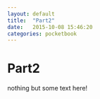 ```yaml
---
layout: default
title:  "Part2"
date:   2015-10-08 15:46:20
categories: pocketbook
---
```


# Part2

nothing but some text here!

[jekyll-gh]: https://github.com/jekyll/jekyll
[jekyll]:    http://jekyllrb.com
